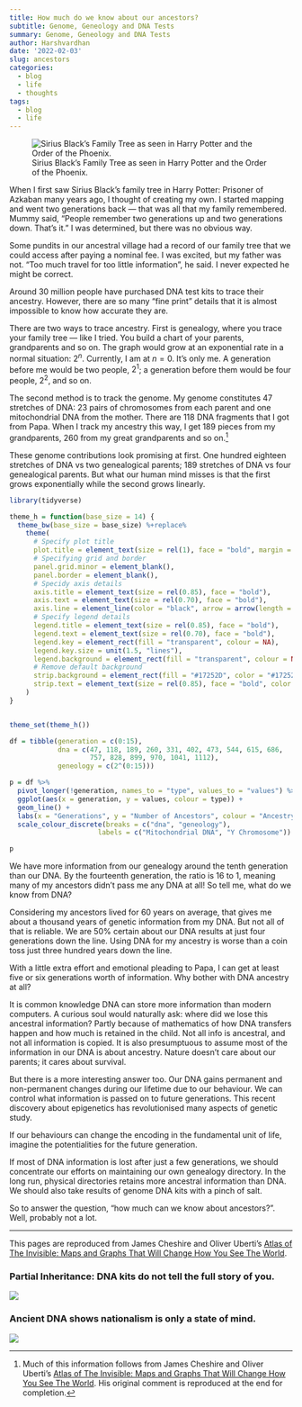 ```yaml
---
title: How much do we know about our ancestors?
subtitle: Genome, Geneology and DNA Tests
summary: Genome, Geneology and DNA Tests
author: Harshvardhan
date: '2022-02-03'
slug: ancestors
categories:
  - blog
  - life
  - thoughts
tags:
  - blog
  - life
---
```


![Sirius Black's Family Tree as seen in Harry Potter and the Order of the Phoenix.](Black-Family-Tree.jpg "Sirius Black's Family Tree as seen in Harry Potter and the Order of the Phoenix.")

When I first saw Sirius Black's family tree in Harry Potter: Prisoner of Azkaban many years ago, I thought of creating my own. I started mapping and went two generations back --- that was all that my family remembered. Mummy said, "People remember two generations up and two generations down. That's it." I was determined, but there was no obvious way.

Some pundits in our ancestral village had a record of our family tree that we could access after paying a nominal fee. I was excited, but my father was not. "Too much travel for too little information", he said. I never expected he might be correct.

Around 30 million people have purchased DNA test kits to trace their ancestry. However, there are so many "fine print" details that it is almost impossible to know how accurate they are.

There are two ways to trace ancestry. First is genealogy, where you trace your family tree --- like I tried. You build a chart of your parents, grandparents and so on. The graph would grow at an exponential rate in a normal situation: $2^n$. Currently, I am at $n = 0$. It's only me. A generation before me would be two people, $2^1$; a generation before them would be four people, $2^2$, and so on.

The second method is to track the genome. My genome constitutes 47 stretches of DNA: 23 pairs of chromosomes from each parent and one mitochondrial DNA from the mother. There are 118 DNA fragments that I got from Papa. When I track my ancestry this way, I get 189 pieces from my grandparents, 260 from my great grandparents and so on.[^1]

[^1]: Much of this information follows from James Cheshire and Oliver Uberti's [Atlas of The Invisible: Maps and Graphs That Will Change How You See The World](https://www.atlasoftheinvisible.com). His original comment is reproduced at the end for completion.

These genome contributions look promising at first. One hundred eighteen stretches of DNA vs two genealogical parents; 189 stretches of DNA vs four genealogical parents. But what our human mind misses is that the first grows exponentially while the second grows linearly.

```r
library(tidyverse)

theme_h = function(base_size = 14) {
  theme_bw(base_size = base_size) %+replace%
    theme(
      # Specify plot title
      plot.title = element_text(size = rel(1), face = "bold", margin = margin(0,0,5,0), hjust = 0),
      # Specifying grid and border
      panel.grid.minor = element_blank(),
      panel.border = element_blank(),
      # Specidy axis details
      axis.title = element_text(size = rel(0.85), face = "bold"),
      axis.text = element_text(size = rel(0.70), face = "bold"),
      axis.line = element_line(color = "black", arrow = arrow(length = unit(0.3, "lines"), type = "closed")),
      # Specify legend details
      legend.title = element_text(size = rel(0.85), face = "bold"),
      legend.text = element_text(size = rel(0.70), face = "bold"),
      legend.key = element_rect(fill = "transparent", colour = NA),
      legend.key.size = unit(1.5, "lines"),
      legend.background = element_rect(fill = "transparent", colour = NA),
      # Remove default background
      strip.background = element_rect(fill = "#17252D", color = "#17252D"),
      strip.text = element_text(size = rel(0.85), face = "bold", color = "white", margin = margin(5,0,5,0))
    )
}


theme_set(theme_h())

df = tibble(generation = c(0:15),
            dna = c(47, 118, 189, 260, 331, 402, 473, 544, 615, 686, 
                    757, 828, 899, 970, 1041, 1112),
            geneology = c(2^(0:15)))

p = df %>% 
  pivot_longer(!generation, names_to = "type", values_to = "values") %>% 
  ggplot(aes(x = generation, y = values, colour = type)) +
  geom_line() +
  labs(x = "Generations", y = "Number of Ancestors", colour = "Ancestry") +
  scale_colour_discrete(breaks = c("dna", "geneology"),
                      labels = c("Mitochondrial DNA", "Y Chromosome"))

p
```

We have more information from our genealogy around the tenth generation than our DNA. By the fourteenth generation, the ratio is 16 to 1, meaning many of my ancestors didn't pass me any DNA at all! So tell me, what do we know from DNA?

Considering my ancestors lived for 60 years on average, that gives me about a thousand years of genetic information from my DNA. But not all of that is reliable. We are 50% certain about our DNA results at just four generations down the line. Using DNA for my ancestry is worse than a coin toss just three hundred years down the line.

With a little extra effort and emotional pleading to Papa, I can get at least five or six generations worth of information. Why bother with DNA ancestry at all?

It is common knowledge DNA can store more information than modern computers. A curious soul would naturally ask: where did we lose this ancestral information? Partly because of mathematics of how DNA transfers happen and how much is retained in the child. Not all info is ancestral, and not all information is copied. It is also presumptuous to assume most of the information in our DNA is about ancestry. Nature doesn't care about our parents; it cares about survival.

But there is a more interesting answer too. Our DNA gains permanent and non-permanent changes during our lifetime due to our behaviour. We can control what information is passed on to future generations. This recent discovery about epigenetics has revolutionised many aspects of genetic study.

If our behaviours can change the encoding in the fundamental unit of life, imagine the potentialities for the future generation.

If most of DNA information is lost after just a few generations, we should concentrate our efforts on maintaining our own genealogy directory. In the long run, physical directories retains more ancestral information than DNA. We should also take results of genome DNA kits with a pinch of salt.

So to answer the question, "how much can we know about ancestors?". Well, probably not a lot.

------------------------------------------------------------------------

This pages are reproduced from James Cheshire and Oliver Uberti's [Atlas of The Invisible: Maps and Graphs That Will Change How You See The World](https://www.atlasoftheinvisible.com).

### Partial Inheritance: DNA kits do not tell the full story of you.

![](images/THIS-1.png)

### Ancient DNA shows nationalism is only a state of mind.

![](images/THIS-2.png)
